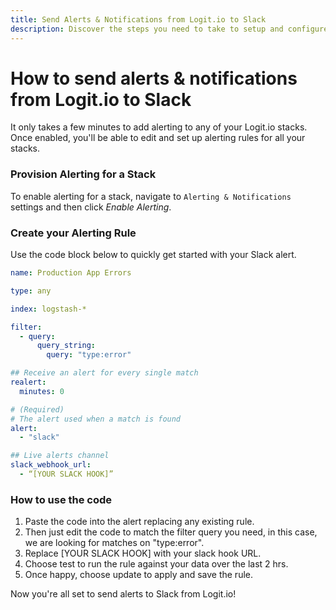 ```yaml
---
title: Send Alerts & Notifications from Logit.io to Slack
description: Discover the steps you need to take to setup and configure alerts notifications to be sent to Slack in this helpful article from Logit.io.
---
```


# How to send alerts & notifications from Logit.io to Slack

It only takes a few minutes to add alerting to any of your Logit.io stacks. Once enabled, you'll be able to edit and set up alerting rules for all your stacks.

### Provision Alerting for a Stack
To enable alerting for a stack, navigate to `Alerting & Notifications` settings and then click _Enable Alerting_.

### Create your Alerting Rule
Use the code block below to quickly get started with your Slack alert.
```yaml
name: Production App Errors

type: any

index: logstash-*

filter:
  - query:
      query_string:
        query: "type:error"

## Receive an alert for every single match
realert:
  minutes: 0

# (Required)
# The alert used when a match is found
alert:
  - "slack"

## Live alerts channel
slack_webhook_url:
  - “[YOUR SLACK HOOK]”
```
### How to use the code
1. Paste the code into the alert replacing any existing rule.
2. Then just edit the code to match the filter query you need, in this case, we are looking for matches on "type:error".
3. Replace [YOUR SLACK HOOK] with your slack hook URL.
4. Choose test to run the rule against your data over the last 2 hrs.
5. Once happy, choose update to apply and save the rule.

Now you're all set to send alerts to Slack from Logit.io!